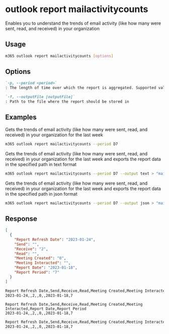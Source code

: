 
# outlook report mailactivitycounts

Enables you to understand the trends of email activity (like how many were sent, read, and received) in your organization

## Usage

```sh
m365 outlook report mailactivitycounts [options]
```

## Options

```md defintion-list
`-p, --period <period>`
: The length of time over which the report is aggregated. Supported values `D7`, `D30`, `D90`, `D180`.

`-f, --outputFile [outputFile]`
: Path to the file where the report should be stored in
```

<Global />

## Examples

Gets the trends of email activity (like how many were sent, read, and received) in your organization for the last week

```sh
m365 outlook report mailactivitycounts --period D7
```

Gets the trends of email activity (like how many were sent, read, and received) in your organization for the last week and exports the report data in the specified path in text format

```sh
m365 outlook report mailactivitycounts --period D7 --output text > "mailactivitycounts.txt"
```

Gets the trends of email activity (like how many were sent, read, and received) in your organization for the last week and exports the report data in the specified path in json format

```sh
m365 outlook report mailactivitycounts --period D7 --output json > "mailactivitycounts.json"
```

## Response

<Tabs>
  <TabItem value="JSON">

  ```json
  [
    {
      "Report Refresh Date": "2023-01-24",
      "Send": "",
      "Receive": "2",
      "Read": "",
      "Meeting Created": "0",
      "Meeting Interacted": "",
      "Report Date": "2023-01-18",
      "Report Period": "7"
    }
  ]
  ```

  </TabItem>
  <TabItem value="Text">

  ```txt
  Report Refresh Date,Send,Receive,Read,Meeting Created,Meeting Interacted,Report Date,Report Period
  2023-01-24,,2,,0,,2023-01-18,7
  ```

  </TabItem>
  <TabItem value="CSV">

  ```csv
  Report Refresh Date,Send,Receive,Read,Meeting Created,Meeting Interacted,Report Date,Report Period
  2023-01-24,,2,,0,,2023-01-18,7
  ```

  </TabItem>
  <TabItem value="Markdown">

  ```md
  Report Refresh Date,Send,Receive,Read,Meeting Created,Meeting Interacted,Report Date,Report Period
  2023-01-24,,2,,0,,2023-01-18,7
  ```

  </TabItem>
</Tabs>

